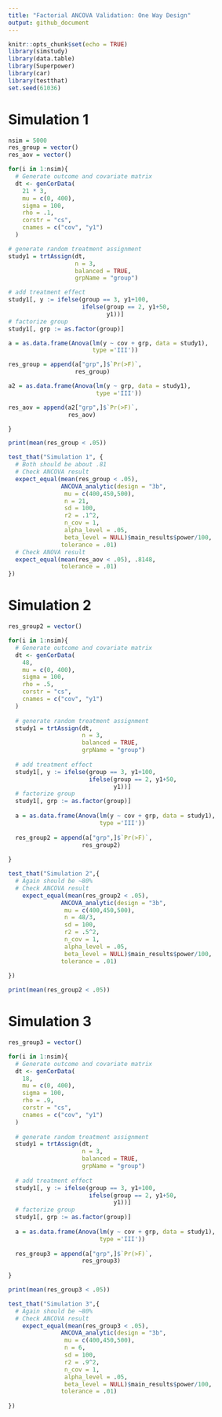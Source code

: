 ```yaml
---
title: "Factorial ANCOVA Validation: One Way Design"
output: github_document
---
```


```r
knitr::opts_chunk$set(echo = TRUE)
library(simstudy)
library(data.table)
library(Superpower)
library(car)
library(testthat)
set.seed(61036)
```

# Simulation 1

```r

nsim = 5000
res_group = vector()
res_aov = vector()

for(i in 1:nsim){
  # Generate outcome and covariate matrix
  dt <- genCorData(
    21 * 3,
    mu = c(0, 400),
    sigma = 100,
    rho = .1,
    corstr = "cs",
    cnames = c("cov", "y1")
  )

# generate random treatment assignment
study1 = trtAssign(dt, 
                   n = 3, 
                   balanced = TRUE,
                   grpName = "group")

# add treatment effect
study1[, y := ifelse(group == 3, y1+100, 
                     ifelse(group == 2, y1+50,
                            y1))]
# factorize group
study1[, grp := as.factor(group)]

a = as.data.frame(Anova(lm(y ~ cov + grp, data = study1),
                        type ='III'))

res_group = append(a["grp",]$`Pr(>F)`,
                   res_group)

a2 = as.data.frame(Anova(lm(y ~ grp, data = study1),
                         type ='III'))

res_aov = append(a2["grp",]$`Pr(>F)`, 
                 res_aov)

}

print(mean(res_group < .05))

```

```r

test_that("Simulation 1", {
  # Both should be about .81
  # Check ANCOVA result
  expect_equal(mean(res_group < .05), 
               ANCOVA_analytic(design = "3b",
                mu = c(400,450,500),
                n = 21,
                sd = 100,
                r2 = .1^2,
                n_cov = 1,
                alpha_level = .05,
                beta_level = NULL)$main_results$power/100, 
               tolerance = .01)
  # Check ANOVA result
  expect_equal(mean(res_aov < .05), .8148,
               tolerance = .01) 
})

```

# Simulation 2

```r
res_group2 = vector()

for(i in 1:nsim){
  # Generate outcome and covariate matrix
  dt <- genCorData(
    48,
    mu = c(0, 400),
    sigma = 100,
    rho = .5,
    corstr = "cs",
    cnames = c("cov", "y1")
  )
  
  # generate random treatment assignment
  study1 = trtAssign(dt, 
                     n = 3, 
                     balanced = TRUE,
                     grpName = "group")
  
  # add treatment effect
  study1[, y := ifelse(group == 3, y1+100, 
                       ifelse(group == 2, y1+50,
                              y1))]
  # factorize group
  study1[, grp := as.factor(group)]
  
  a = as.data.frame(Anova(lm(y ~ cov + grp, data = study1),
                          type ='III'))
  
  res_group2 = append(a["grp",]$`Pr(>F)`,
                     res_group2)
  
}

```

```r

test_that("Simulation 2",{
  # Again should be ~80%
  # Check ANCOVA result
    expect_equal(mean(res_group2 < .05), 
               ANCOVA_analytic(design = "3b",
                mu = c(400,450,500),
                n = 48/3,
                sd = 100,
                r2 = .5^2,
                n_cov = 1,
                alpha_level = .05,
                beta_level = NULL)$main_results$power/100, 
               tolerance = .01)
  
})

print(mean(res_group2 < .05))
```

# Simulation 3

```r
res_group3 = vector()

for(i in 1:nsim){
  # Generate outcome and covariate matrix
  dt <- genCorData(
    18,
    mu = c(0, 400),
    sigma = 100,
    rho = .9,
    corstr = "cs",
    cnames = c("cov", "y1")
  )
  
  # generate random treatment assignment
  study1 = trtAssign(dt, 
                     n = 3, 
                     balanced = TRUE,
                     grpName = "group")
  
  # add treatment effect
  study1[, y := ifelse(group == 3, y1+100, 
                       ifelse(group == 2, y1+50,
                              y1))]
  # factorize group
  study1[, grp := as.factor(group)]
  
  a = as.data.frame(Anova(lm(y ~ cov + grp, data = study1),
                          type ='III'))
  
  res_group3 = append(a["grp",]$`Pr(>F)`,
                     res_group3)
  
}

print(mean(res_group3 < .05))
```

```r

test_that("Simulation 3",{
  # Again should be ~80%
  # Check ANCOVA result
    expect_equal(mean(res_group3 < .05), 
               ANCOVA_analytic(design = "3b",
                mu = c(400,450,500),
                n = 6,
                sd = 100,
                r2 = .9^2,
                n_cov = 1,
                alpha_level = .05,
                beta_level = NULL)$main_results$power/100, 
               tolerance = .01)
  
})

```


